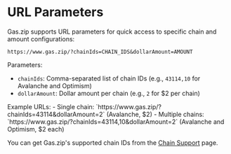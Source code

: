 
# URL Parameters

Gas.zip supports URL parameters for quick access to specific chain and amount configurations:

```
https://www.gas.zip/?chainIds=CHAIN_IDS&dollarAmount=AMOUNT
```
Parameters:
- `chainIds`: Comma-separated list of chain IDs (e.g., `43114,10` for Avalanche and Optimism)
- `dollarAmount`: Dollar amount per chain (e.g., `2` for $2 per chain)

<Callout type='info' className="note">
Example URLs:
- Single chain: `https://www.gas.zip/?chainIds=43114&dollarAmount=2` (Avalanche, $2)
- Multiple chains: `https://www.gas.zip/?chainIds=43114,10&dollarAmount=2` (Avalanche and Optimism, $2 each)

You can get Gas.zip's supported chain IDs from the [Chain Support](/gas/chain-support/outbound) page.
</Callout>